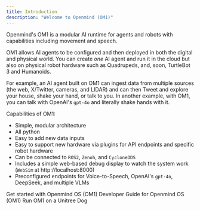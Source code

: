```yaml
---
title: Introduction
description: "Welcome to Openmind (OM1)"
---
```


Openmind's OM1 is a modular AI runtime for agents and robots with capabilities including movement and speech.

OM1 allows AI agents to be configured and then deployed in both the digital and physical world. You can create *one* AI agent and run it in the cloud but also on physical robot hardware such as Quadrupeds, and, soon, TurtleBot 3 and Humanoids. 

For example, an AI agent built on OM1 can ingest data from multiple sources (the web, X/Twitter, cameras, and LIDAR) and can then Tweet and explore your house, shake your hand, or talk to you. In another example, with OM1, you can talk with OpenAI's `gpt-4o` and literally shake hands with it.

Capabilities of OM1:

* Simple, modular architecture
* All python 
* Easy to add new data inputs
* Easy to support new hardware via plugins for API endpoints and specific robot hardware
* Can be connected to `ROS2`, `Zenoh`, and `CycloneDDS`
* Includes a simple web-based debug display to watch the system work (`WebSim` at http://localhost:8000)
* Preconfigured endpoints for Voice-to-Speech, OpenAI's `gpt-4o`, DeepSeek, and multiple VLMs

<CardGroup cols={2}>
  <Card
    title="Quick Start"
    icon="check"
    href="./quick_start"
  >
    Get started with Openmind OS (OM1)
  </Card>
  <Card
    title="Developer Guide"
    icon="code"
    href="./development/guide"
  >
    Developer Guide for Openmind OS (OM1)
  </Card>
  <Card
    title="Unitree Robotics"
    icon="dog"
    href="./robotics/unitree_robotics"
  >
    Run OM1 on a Unitree Dog
  </Card>
</CardGroup>